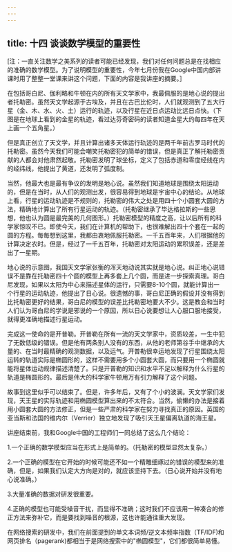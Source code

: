 ```yaml
---
---
---
```

title: 十四 谈谈数学模型的重要性
---



[注：一直关注数学之美系列的读者可能已经发现，我们对任何问题总是在找相应的准确的数学模型。为了说明模型的重要性，今年七月份我在Google中国内部讲课时用了整整一堂课来讲这个问题，下面的内容是我讲座的摘要。］

在包括哥白尼、伽利略和牛顿在内的所有天文学家中，我最佩服的是地心说的提出者托勒密。虽然天文学起源于古埃及，并且在古巴比伦时，人们就观测到了五大行星（金、木、水、火、土）运行的轨迹，以及行星在近日点运动比远日点快。（下图是在地球上看到的金星的轨迹，看过达芬奇密码的读者知道金星大约每四年在天上画一个五角星。）

但是真正创立了天文学，并且计算出诸多天体运行轨迹的是两千年前古罗马时代的托勒密。虽然今天我们可能会嘲笑托勒密犯的简单的错误，但是真正了解托勒密贡献的人都会对他肃然起敬。托勒密发明了球坐标，定义了包括赤道和零度经线在内的经纬线，他提出了黄道，还发明了弧度制。

当然，他最大也是最有争议的发明是地心说。虽然我们知道地球是围绕太阳运动的，但是在当时，从人们的观测出发，很容易得到地球是宇宙中心的结论。从地球上看，行星的运动轨迹是不规则的，托勒密的伟大之处是用四十个小圆套大圆的方法，精确地计算出了所有行星运动的轨迹。（托勒密继承了毕达格拉斯的一些思想，他也认为圆是最完美的几何图形。）托勒密模型的精度之高，让以后所有的科学家惊叹不已。即使今天，我们在计算机的帮助下，也很难解出四十个套在一起的圆的方程。每每想到这里，我都由衷地佩服托勒密。一千五百年来，人们根据他的计算决定农时。但是，经过了一千五百年，托勒密对太阳运动的累积误差，还是差出了一星期。

地心说的示意图，我国天文学家张衡的浑天地动说其实就是地心说。纠正地心说错误不是靠在托勒密四十个圆的模型上再多套上几个圆，而是进一步探索真理。哥白尼发现，如果以太阳为中心来描述星体的运行，只需要8-10个圆，就能计算出一个行星的运动轨迹，他提出了日心说。很遗憾的事，哥白尼正确的假设并没有得到比托勒密更好的结果，哥白尼的模型的误差比托勒密地要大不少。这是教会和当时人们认为哥白尼的学说是邪说的一个原因，所以日心说要想让人心服口服地接受，就得更准确地描述行星运动。

完成这一使命的是开普勒。开普勒在所有一流的天文学家中，资质较差，一生中犯了无数低级的错误。但是他有两条别人没有的东西，从他的老师第谷手中继承的大量的、在当时最精确的观测数据，以及运气。开普勒很幸运地发现了行星围绕太阳运转的轨道实际是椭圆形的，这样不需要用多个小圆套大圆，而只要用一个椭圆就能将星体运动规律描述清楚了。只是开普勒的知识和水平不足以解释为什么行星的轨道是椭圆形的。最后是伟大的科学家牛顿用万有引力解释了这个问题。

故事到这里似乎可以结束了。但是，许多年后，又有了个小的波澜。天文学家们发现，天王星的实际轨迹和用椭圆模型算出来的不太符合。当然，偷懒的办法是接着用小圆套大圆的方法修正，但是一些严肃的科学家在努力寻找真正的原因。英国的亚当斯和法国的维内尔（Verrier）独立地发现了吸引天王星偏离轨道的海王星。

讲座结束前，我和Google中国的工程师们一同总结了这么几个结论：





1.一个正确的数学模型应当在形式上是简单的。（托勒密的模型显然太复杂。）



2.一个正确的模型在它开始的时候可能还不如一个精雕细琢过的错误的模型来的准确，但是，如果我们认定大方向是对的，就应该坚持下去。（日心说开始并没有地心说准确。）



3.大量准确的数据对研发很重要。



4.正确的模型也可能受噪音干扰，而显得不准确；这时我们不应该用一种凑合的修正方法来弥补它，而是要找到噪音的根源，这也许能通往重大发现。





在网络搜索的研发中，我们在前面提到的单文本词频/逆文本频率指数（TF/IDF)和网页排名（pagerank)都相当于是网络搜索中的"椭圆模型"，它们都很简单易懂。